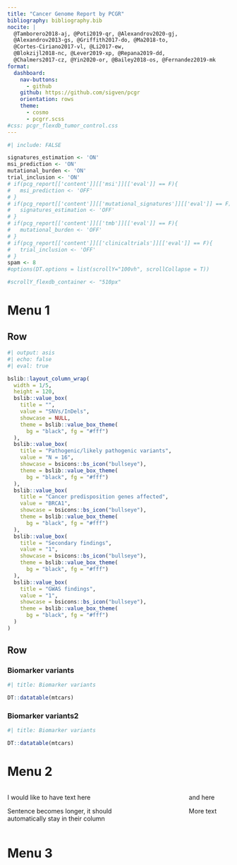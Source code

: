 ```yaml
---
title: "Cancer Genome Report by PCGR"
bibliography: bibliography.bib
nocite: |
  @Tamborero2018-aj, @Poti2019-qr, @Alexandrov2020-gj, 
  @Alexandrov2013-gs, @Griffith2017-do, @Ma2018-to, 
  @Cortes-Ciriano2017-vl, @Li2017-ew,
  @Blokzijl2018-nc, @Lever2019-xp, @Repana2019-dd, 
  @Chalmers2017-cz, @Yin2020-or, @Bailey2018-os, @Fernandez2019-mk
format: 
  dashboard:
    nav-buttons: 
      - github
    github: https://github.com/sigven/pcgr
    orientation: rows
    theme: 
      - cosmo
      - pcgrr.scss
#css: pcgr_flexdb_tumor_control.css
---
```


```r
#| include: FALSE

signatures_estimation <- 'ON'
msi_prediction <- 'ON'
mutational_burden <- 'ON'
trial_inclusion <- 'ON'
# if(pcg_report[['content']][['msi']][['eval']] == F){
#   msi_prediction <- 'OFF'
# }
# if(pcg_report[['content']][['mutational_signatures']][['eval']] == F){
#   signatures_estimation <- 'OFF'
# }
# if(pcg_report[['content']][['tmb']][['eval']] == F){
#   mutational_burden <- 'OFF'
# }
# if(pcg_report[['content']][['clinicaltrials']][['eval']] == F){
#   trial_inclusion <- 'OFF'
# }
spam <- 8
#options(DT.options = list(scrollY="100vh", scrollCollapse = T))

#scrollY_flexdb_container <- "510px"
```
<style>
.datatables{
    overflow: auto;
}
.chart-stage-flex {
  overflow: scroll !important;
}
.value-box .value {
    color: white;
}
.value-box .caption {
    color: white;
}
</style>

# Menu 1

## Row

```r
#| output: asis
#| echo: false
#| eval: true

bslib::layout_column_wrap(
  width = 1/5,
  height = 120,
  bslib::value_box(
    title = "",
    value = "SNVs/InDels",
    showcase = NULL, 
    theme = bslib::value_box_theme(
      bg = "black", fg = "#fff")
  ),
  bslib::value_box(
    title = "Pathogenic/likely pathogenic variants",
    value = "N = 16",
    showcase = bsicons::bs_icon("bullseye"), 
    theme = bslib::value_box_theme(
      bg = "black", fg = "#fff")
  ),
  bslib::value_box(
    title = "Cancer predisposition genes affected",
    value = "BRCA1",
    showcase = bsicons::bs_icon("bullseye"),
    theme = bslib::value_box_theme(
      bg = "black", fg = "#fff")
  ),
  bslib::value_box(
    title = "Secondary findings",
    value = "1",
    showcase = bsicons::bs_icon("bullseye"),
    theme = bslib::value_box_theme(
      bg = "black", fg = "#fff")
  ),
  bslib::value_box(
    title = "GWAS findings",
    value = "1",
    showcase = bsicons::bs_icon("bullseye"),
    theme = bslib::value_box_theme(
      bg = "black", fg = "#fff")
  )
)
```

## Row {height="80%"}

### Biomarker variants

```r
#| title: Biomarker variants

DT::datatable(mtcars)
```

### Biomarker variants2



```r
#| title: Biomarker variants

DT::datatable(mtcars)
```


# Menu 2

:::: {.columns}

::: {.column width="70%"}
I would like to have text here

Sentence becomes longer, it should automatically stay in their column
:::

::: {.column width="10%"}
<!-- empty column to create gap -->
:::

::: {.column width="20%"}
and here

More text
:::

::::

# Menu 3
